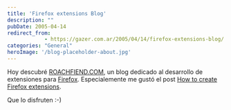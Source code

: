 ```yaml
---
title: 'Firefox extensions Blog'
description: ""
pubDate: 2005-04-14
redirect_from: 
            - https://gazer.com.ar/2005/04/14/firefox-extensions-blog/
categories: "General"
heroImage: '/blog-placeholder-about.jpg'
---
```

Hoy descubré [ROACHFIEND.COM](http://roachfiend.com/), un blog dedicado al desarrollo de extensiones para [Firefox](http://www.mozilla.org/products/firefox/). Especialemente me gustó el post [How to create Firefox extensions](http://roachfiend.com/archives/2004/12/08/how-to-create-firefox-extensions/).

Que lo disfruten :-)
